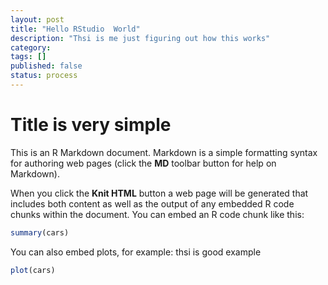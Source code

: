 ```yaml
---
layout: post
title: "Hello RStudio  World"
description: "Thsi is me just figuring out how this works"
category: 
tags: []
published: false
status: process
---
```



Title is very simple
========================================================

This is an R Markdown document. Markdown is a simple formatting syntax for authoring web pages (click the **MD** toolbar button for help on Markdown).

When you click the **Knit HTML** button a web page will be generated that includes both content as well as the output of any embedded R code chunks within the document. You can embed an R code chunk like this:

```r
summary(cars)
```

You can also embed plots, for example: thsi is good example

```r
plot(cars)
```

